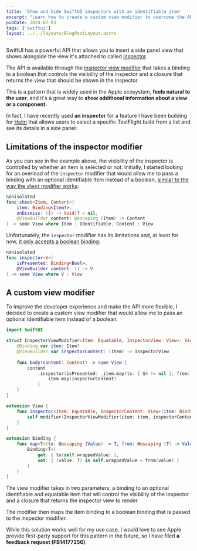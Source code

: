 ```yaml
---
title: 'Show and hide SwiftUI inspectors with an identifiable item'
excerpt: "Learn how to create a custom view modifier to overcome the API limitations of SwiftUI inspectors and that allows you to show and hide SwiftUI inspectors with an identifiable item."
pubDate: 2024-07-03
tags: ['swiftui']
layout: ../../layouts/BlogPostLayout.astro
---
```


SwiftUI has a powerful API that allows you to insert a side panel view that shows alongside the view it's attached to called [inspector](https://developer.apple.com/documentation/swiftui/view/inspector(ispresented:content:)).

The API is available through the [inspector view modifier](https://developer.apple.com/documentation/swiftui/view/inspector(ispresented:content:)) that takes a binding to a boolean that controls the visibility of the inspector and a closure that returns the view that should be shown in the inspector.

This is a pattern that is widely used in the Apple ecosystem, **feels natural to the user**, and it's a great way to **show additional information about a view or a component**. 

In fact, I have recently used **an inspector** for a feature I have been building for [Helm](https://helm-app.com/) that allows users to select a specific TestFlight build from a list and see its details in a side panel:


<YoutubeVideo id="FB_ikVnGPck" client:visible />

## Limitations of the inspector modifier

As you can see in the example above, the visibility of the inspector is controlled by whether an item is selected or not. Initially, I started looking for an overload of the `inspector` modifier that would allow me to pass a binding with an optional identifiable item instead of a boolean, [similar to the way the `sheet` modifier works](https://developer.apple.com/documentation/swiftui/view/sheet(item:ondismiss:content:)):

```swift:Sheet.swift
nonisolated
func sheet<Item, Content>(
    item: Binding<Item?>,
    onDismiss: (() -> Void)? = nil,
    @ViewBuilder content: @escaping (Item) -> Content
) -> some View where Item : Identifiable, Content : View
```

Unfortunately, the `inspector` modifier has its limitations and, at least for now, [it only accepts a boolean binding](https://developer.apple.com/documentation/swiftui/view/inspector(ispresented:content:)):

```swift:Inspector.swift
nonisolated
func inspector<V>(
    isPresented: Binding<Bool>,
    @ViewBuilder content: () -> V
) -> some View where V : View
```

## A custom view modifier

To improve the developer experience and make the API more flexible, I decided to create a custom view modifier that would allow me to pass an optional identifiable item instead of a boolean:

```swift:InspectorViewModifier.swift
import SwiftUI

struct InspectorViewModifier<Item: Equatable, InspectorView: View>: ViewModifier {
    @Binding var item: Item?
    @ViewBuilder var inspectorContent: (Item) -> InspectorView
    
    func body(content: Content) -> some View {
        content
            .inspector(isPresented: _item.map(to: { $0 != nil }, from: { _ in item })) {
                item.map(inspectorContent)
            }
    }
}

extension View {
    func inspector<Item: Equatable, InspectorContent: View>(item: Binding<Item?>, @ViewBuilder content: @escaping (Item) -> InspectorContent) -> some View {
        self.modifier(InspectorViewModifier(item: item, inspectorContent: content))
    }
}

extension Binding {
    func map<T>(to: @escaping (Value) -> T, from: @escaping (T) -> Value) -> Binding<T> {
        Binding<T>(
            get: { to(self.wrappedValue) },
            set: { (value: T) in self.wrappedValue = from(value) }
        )
    }
}

```

The view modifier takes in two parameters: a binding to an optional identifiable and equatable item that will control the visibility of the inspector and a closure that returns the inspector view to render. 

The modifier then maps the item binding to a boolean binding that is passed to the inspector modifier.

While this solution works well for my use case, I would love to see Apple provide first-party support for this pattern in the future, so I have filed **a feedback request (FB14177256)**.

